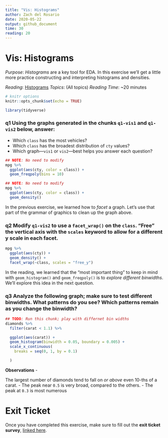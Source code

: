 ```yaml
---
title: "Vis: Histograms"
author: Zach del Rosario
date: 2020-05-22
output: github_document
time: 30
reading: 20
---
```


# Vis: Histograms

*Purpose*: *Histograms* are a key tool for EDA. In this exercise we'll get a little more practice constructing and interpreting histograms and densities.

*Reading*: [Histograms](https://rstudio.cloud/learn/primers/3.3) *Topics*: (All topics) *Reading Time*: \~20 minutes

```r
# knitr options
knitr::opts_chunk$set(echo = TRUE)
```

```r
library(tidyverse)

```

### **q1** Using the graphs generated in the chunks `q1-vis1` and `q1-vis2` below, answer:

-   Which `class` has the most vehicles?
-   Which `class` has the broadest distribution of `cty` values?
-   Which graph---`vis1` or `vis2`---best helps you answer each question?

```r
## NOTE: No need to modify
mpg %>%
  ggplot(aes(cty, color = class)) +
  geom_freqpoly(bins = 10)
```

```r
## NOTE: No need to modify
mpg %>%
  ggplot(aes(cty, color = class)) +
  geom_density()
```

In the previous exercise, we learned how to *facet* a graph. Let's use that part of the grammar of graphics to clean up the graph above.

### **q2** Modify `q1-vis2` to use a `facet_wrap()` on the `class`. "Free" the vertical axis with the `scales` keyword to allow for a different y scale in each facet.

```r
mpg %>%
  ggplot(aes(cty)) +
  geom_density() + 
  facet_wrap(~class, scales = "free_y")
```

In the reading, we learned that the "most important thing" to keep in mind with `geom_histogram()` and `geom_freqpoly()` is to *explore different binwidths*. We'll explore this idea in the next question.

### **q3** Analyze the following graph; make sure to test different binwidths. What patterns do you see? Which patterns remain as you change the binwidth?

```r
## TODO: Run this chunk; play with differnet bin widths
diamonds %>%
  filter(carat < 1.1) %>%

  ggplot(aes(carat)) +
  geom_histogram(binwidth = 0.05, boundary = 0.005) +
  scale_x_continuous(
    breaks = seq(0, 1, by = 0.1)

  )
```

**Observations** -

The largest number of diamonds tend to fall on *or above* even 10-ths of a carat. - The peak near `0.5` is very broad, compared to the others. - The peak at `0.3` is most numerous<!-- include-exit-ticket -->

# Exit Ticket

<!-- -------------------------------------------------- -->

Once you have completed this exercise, make sure to fill out the **exit ticket survey**, [linked here](https://docs.google.com/forms/d/e/1FAIpQLSeuq2LFIwWcm05e8-JU84A3irdEL7JkXhMq5Xtoalib36LFHw/viewform?usp=pp_url&entry.693978880=e-vis02-histograms-assignment.Rmd).
